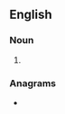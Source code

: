 ==English==

===Noun===
{{head|en|noun plural form}}

# {{plural of|warner|lang=en}}

===Anagrams===
* {{l|en|warrens}}